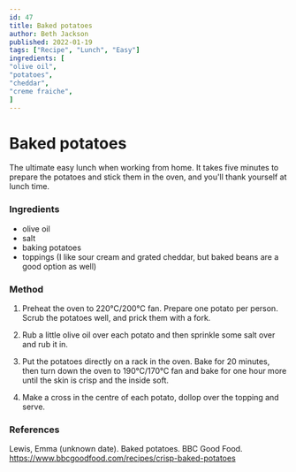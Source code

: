 ```yaml
---
id: 47
title: Baked potatoes
author: Beth Jackson
published: 2022-01-19
tags: ["Recipe", "Lunch", "Easy"]
ingredients: [
"olive oil",
"potatoes",
"cheddar",
"creme fraiche",
]
---
```


# Baked potatoes

<BlogTextWrapper>

The ultimate easy lunch when working from home. It takes five minutes to prepare the potatoes and stick them in the oven, and you'll thank yourself at lunch time.

</BlogTextWrapper>

<BlogTextWrapper>

### Ingredients

- olive oil
- salt
- baking potatoes
- toppings (I like sour cream and grated cheddar, but baked beans are a good option as well)

</BlogTextWrapper>

<BlogTextWrapper>

### Method

1. Preheat the oven to 220°C/200°C fan. Prepare one potato per person. Scrub the potatoes well, and prick them with a fork.

2. Rub a little olive oil over each potato and then sprinkle some salt over and rub it in.

3. Put the potatoes directly on a rack in the oven. Bake for 20 minutes, then turn down the oven to 190°C/170°C fan and bake for one hour more until the skin is crisp and the inside soft.

<Timer inputHours={0} inputMinutes={20} inputSeconds={0} />

<Timer inputHours={1} inputMinutes={0} inputSeconds={0} />

4. Make a cross in the centre of each potato, dollop over the topping and serve.

</BlogTextWrapper>

<BlogTextWrapper>

### References

Lewis, Emma (unknown date). Baked potatoes. BBC Good Food. https://www.bbcgoodfood.com/recipes/crisp-baked-potatoes

</BlogTextWrapper>

<ClickableTags tags={tags} />
